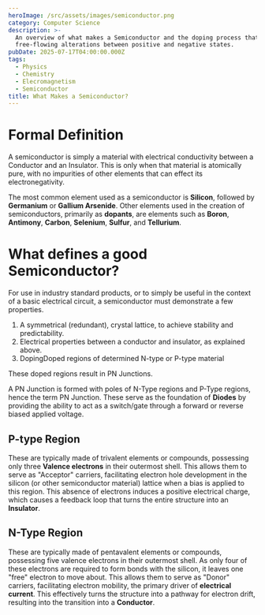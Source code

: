 ```yaml
---
heroImage: /src/assets/images/semiconductor.png
category: Computer Science
description: >-
  An overview of what makes a Semiconductor and the doping process that allows
  free-flowing alterations between positive and negative states.
pubDate: 2025-07-17T04:00:00.000Z
tags:
  - Physics
  - Chemistry
  - Elecromagnetism
  - Semiconductor
title: What Makes a Semiconductor?
---
```


# Formal Definition

A semiconductor is simply a material with electrical conductivity between a Conductor and an Insulator.  This is only when that material is atomically pure, with no impurities of other elements that can effect its electronegativity.

The most common element used as a semiconductor is **Silicon**, followed by **Germanium** or **Gallium Arsenide**. Other elements used in the creation of semiconductors, primarily as **dopants**, are elements such as **Boron**, **Antimony**, **Carbon**, **Selenium**, **Sulfur**, and **Tellurium**.


# What defines a good Semiconductor?

For use in industry standard products, or to simply be useful in the context of a basic electrical circuit, a semiconductor must demonstrate a few properties.

1. A symmetrical (redundant), crystal lattice, to achieve stability and predictability.
2. Electrical properties between a conductor and insulator, as explained above.
3. DopingDoped regions of determined N-type or P-type material

These doped regions result in PN Junctions.

A PN Junction is formed with poles of N-Type regions and P-Type regions, hence the term PN Junction. These serve as the foundation of **Diodes** by providing the ability to act as a switch/gate through a forward or reverse biased applied voltage.

## P-type Region

These are typically made of trivalent elements or compounds, possessing only three **Valence electrons** in their outermost shell.  This allows them to serve as "Acceptor" carriers, facilitating electron hole development in the silicon (or other semiconductor material) lattice when a bias is applied to this region. This absence of electrons induces a positive electrical charge, which causes a feedback loop that turns the entire structure into an **Insulator**.

## N-Type Region

These are typically made of pentavalent elements or compounds, possessing five valence electrons in their outermost shell. As only four of these electrons are required to form bonds with the silicon, it leaves one "free" electron to move about.  This allows them to serve as "Donor" carriers, facilitating electron mobility, the primary driver of **electrical current**. This effectively turns the structure into a pathway for electron drift, resulting into the transition into a **Conductor**.